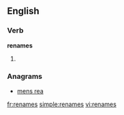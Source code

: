 ==English==

===Verb===
'''renames'''

# {{third-person singular of|[[rename]]}}

===Anagrams===
* [[mens rea#English|mens rea]]

[[fr:renames]]
[[simple:renames]]
[[vi:renames]]